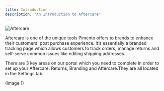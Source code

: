 ```yaml
---
title: Introduction
description: "An Introduction to Aftercare"
---
```


<img className="block h-80" src="/images/aftercare.svg" alt="Aftercare" />

Aftercare is one of the unique tools Pimento offers to brands to enhance their customers' post purchase experience. It’s essentially a branded tracking page which allows customers to track orders, manage returns and self-serve common issues like editing shipping addresses.

There are 3 key areas on our portal which you need to complete in order to set up your Aftercare. Returns, Branding and Aftercare.They are all located in the Settings tab.

(Image 1)
